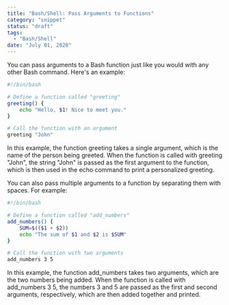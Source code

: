 ```yaml
---
title: "Bash/Shell: Pass Arguments to Functions"
category: "snippet"
status: "draft"
tags:
  - "Bash/Shell"
date: "July 01, 2020"
---
```


You can pass arguments to a Bash function just like you would with any other Bash command. Here's an example:

```bash
#!/bin/bash

# Define a function called "greeting"
greeting() {
    echo "Hello, $1! Nice to meet you."
}

# Call the function with an argument
greeting "John"
```

In this example, the function greeting takes a single argument, which is the name of the person being greeted. When the function is called with greeting "John", the string "John" is passed as the first argument to the function, which is then used in the echo command to print a personalized greeting.

You can also pass multiple arguments to a function by separating them with spaces. For example:

```bash
#!/bin/bash

# Define a function called "add_numbers"
add_numbers() {
    SUM=$(($1 + $2))
    echo "The sum of $1 and $2 is $SUM"
}

# Call the function with two arguments
add_numbers 3 5
```

In this example, the function add_numbers takes two arguments, which are the two numbers being added. When the function is called with add_numbers 3 5, the numbers 3 and 5 are passed as the first and second arguments, respectively, which are then added together and printed.

